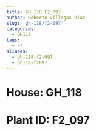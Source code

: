 ```yaml
---
title: GH_118 F2_097
author: Roberto Villegas-Diaz
slug: 'gh-118/f2-097'
categories:
  - GH118
tags:
  - F2
aliases:
  - gh-118-f2-097
  - gh118-f2097
---
```


# **House**: GH_118
# **Plant ID**: F2_097
